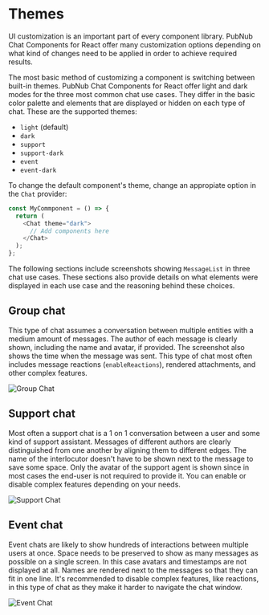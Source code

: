 
<Meta title="UI Customization/Themes" />

# Themes

UI customization is an important part of every component library. PubNub Chat Components for React offer many customization options depending on what kind of changes need to be applied in order to
achieve required results.

The most basic method of customizing a component is switching between built-in themes. PubNub Chat Components for React offer light and dark modes for the three most common chat use cases. They differ in the basic
color palette and elements that are displayed or hidden on each type of chat. These are the supported themes:

- `light` (default)
- `dark`
- `support`
- `support-dark`
- `event`
- `event-dark`

To change the default component's theme, change an appropiate option in the `Chat` provider:

```js
const MyCommponent = () => {
  return (
    <Chat theme="dark">
      // Add components here
    </Chat>
  );
};
```

The following sections include screenshots showing `MessageList` in three chat use cases. 
These sections also provide details on what elements were displayed in each use case and the reasoning behind these choices.

## Group chat

This type of chat assumes a conversation between multiple entities with a medium amount of messages.
The author of each message is clearly shown, including the name and avatar, if provided. The screenshot also shows the time when the message was sent. This type of chat most often includes message reactions
(`enableReactions`), rendered attachments, and other complex features.

<img src={Group} alt="Group Chat" />

## Support chat

Most often a support chat is a 1 on 1 conversation between a user and some kind of support
assistant. Messages of different authors are clearly distinguished from one another by aligning them to different edges.
The name of the interlocutor doesn't have to be shown next to the message to save some space. Only the
avatar of the support agent is shown since in most cases the end-user is not required to provide it.
You can enable or disable complex features depending on your needs.

<img src={Support} alt="Support Chat" />

## Event chat

Event chats are likely to show hundreds of interactions between multiple users at once. Space needs
to be preserved to show as many messages as possible on a single screen. In this case
avatars and timestamps are not displayed at all. Names are rendered next to the messages so that
they can fit in one line. It's recommended to disable complex features, like reactions, in this type of chat as they make it harder to navigate the chat window.

<img src={Event} alt="Event Chat" />
